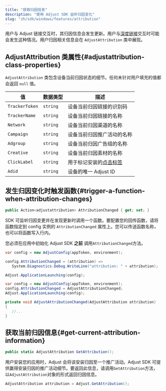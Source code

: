 ```yaml
---
title: "获取归因信息"
description: "使用 Adjust SDK 监听归因变化"
slug: "zh/sdk/windows/features/attribution"
---
```


用户与 Adjust 链接交互时，其归因信息会发生更新。用户与[深度链接](https://help.adjust.com/zh/article/deep-links)交互时可能会发生这种情况。用户归因相关信息会在 `AdjustAttribution` 类中展现。

## AdjustAttribution 类属性{#adjustattribution-class-properties}

`AdjustAttribution` 类包含设备当前归因状态的细节。任何未针对用户填充的值都会返回 `null` 值。

| 值             | 数据类型 | 描述                                                                      |
| -------------- | -------- | ------------------------------------------------------------------------- |
| `TrackerToken` | `string` | 设备当前归因链接的识别码                                                  |
| `TrackerName`  | `string` | 设备当前归因链接的名称                                                    |
| `Network`      | `string` | 设备当前归因渠道的名称                                                    |
| `Campaign`     | `string` | 设备当前归因推广活动的名称                                                |
| `Adgroup`      | `string` | 设备当前归因广告组的名称                                                  |
| `Creative`     | `string` | 设备当前归因素材的名称                                                    |
| `ClickLabel`   | `string` | 用于标记安装的[点击标签](https://help.adjust.com/zh/article/user-rewards) |
| `Adid`         | `string` | 设备的唯一 Adjust ID                                                      |

## 发生归因变化时触发函数{#trigger-a-function-when-attribution-changes}

<CodeBlock title="属性声明">

```cs
public Action<adjustattribution> AttributionChanged { get; set; }
```

</CodeBlock>

SDK 可监听归因变更并在发现更新时调用一个函数。要配置您的回传函数，请将函数指定到 config 实例的 `AttributionChanged` 属性上。您可以传送函数名称，也可以将函数写入行内。

<Callout type="important">

您必须在应用中初始化 Adjust SDK **之前** 调用`AttributionChanged`方法。

</Callout>
<Tabs>
<Tab title="行内函数">

```cs
var config = new AdjustConfig(appToken, environment);

config.AttributionChanged = (attribution) =>
   System.Diagnostics.Debug.WriteLine("attribution: " + attribution);

Adjust.ApplicationLaunching(config);
```

</Tab>
<Tab title="函数名称">

```cs
var config = new AdjustConfig(appToken, environment);
config.AttributionChanged = AdjustAttributionChanged;
Adjust.ApplicationLaunching(config);

private void AdjustAttributionChanged(AdjustAttribution attribution)
{
   //...
}
```

</Tab>
</Tabs>

## 获取当前归因信息{#get-current-attribution-information}

<CodeBlock title="方法签名">

```cs
public static AdjustAttribution GetAttribution();
```

</CodeBlock>
<MinorVersion added="v4.12.0">

用户安装您的应用时，Adjust 会将该安装归因至一个推广活动。Adjust SDK 可提供赢得安装归因的推广活动细节。要返回此信息，请调用`GetAttribution`方法，以`AdjustAttribution`对象的形式返回归因信息。

</MinorVersion>

```cs
AdjustAttribution attribution = Adjust.GetAttribution();
```
